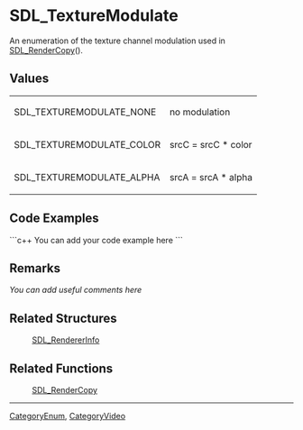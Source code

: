 <!-- pragma section-numbers off -->
<!-- pragma disable-camelcase -->

= SDL_TextureModulate =
An enumeration of the texture channel modulation used in [[SDL_RenderCopy]]().


== Values ==
{|
|SDL_TEXTUREMODULATE_NONE
|no modulation
|-
|SDL_TEXTUREMODULATE_COLOR
|srcC = srcC * color
|-
|SDL_TEXTUREMODULATE_ALPHA
|srcA = srcA * alpha
|}

== Code Examples ==
```c++
You can add your code example here
```

== Remarks ==
''You can add useful comments here''

== Related Structures ==
:[[SDL_RendererInfo]]

== Related Functions ==
:[[SDL_RenderCopy]]

----
[[CategoryEnum]], [[CategoryVideo]]
